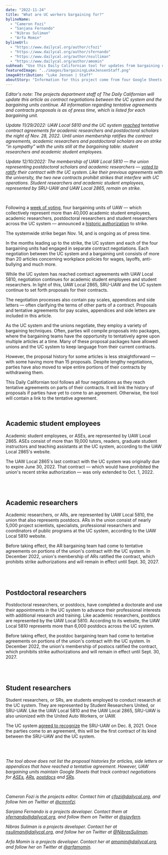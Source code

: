 ```yaml
---
date: "2022-11-24"
title: "What are UC workers bargaining for?"
bylineName:
  - "Cameron Fozi"
  - "Sanjana Fernando"
  - "Nibras Suliman"
  - "Arfa Momin"
bylineUrl:
  - "https://www.dailycal.org/author/cfozi"
  - "https://www.dailycal.org/author/sfernando"
  - "https://www.dailycal.org/author/nsulliman"
  - "https://www.dailycal.org/author/amomin"
subhead: "Use this Daily Californian tool for updates from bargaining units"
featuredImage: "../images/bargainingLukeJensenStaff.png"
imageAttribution: "Luke Jensen | Staff"
aboutStory: "Information for this project come from four Google Sheets tracking the bargaining process between the UC system and various unions."
---
```



_Editor's note: The projects department staff of The Daily Californian will update this article as contract negotiations between the UC system and the bargaining units continue. All information regarding tentative agreements and contracts proposals is as of press time, which is listed for each bargaining unit._

_Update 11/29/2022: UAW Local 5810 and the UC system <a href="https://www.dailycal.org/2022/11/29/postdocs-academic-researchers-reach-tentative-agreement-with-uc" target="_blank">reached</a> tentative contract agreements for academic researchers and postdoctoral scholars the night of Nov. 28, 2022. Until union membership ratifies the contract agreements, academic researchers and postdoctoral scholars are on strike “in sympathy” with the units still at the bargaining table: student researchers and academic student employees._

_Update 12/10/2022: The membership of UAW Local 5810 — the union representing postdoctoral scholars and academic researchers — <a href="https://www.dailycal.org/2022/12/10/uc-postdoctoral-scholars-academic-researchers-ratify-contracts" target="_blank">voted to ratify</a> their contract with the UC system. Like their previous agreements with the university, the two new contracts prohibit strikes that interfere with UC operations. Student researchers and academic student employees, represented by SRU-UAW and UAW Local 2865, remain on strike._

<br />

Following a <a href="https://dailycal.org/2022/10/26/uc-berkeley-academic-workers-vote-on-uaw-strike-amid-bargaining-efforts" target="_blank">week of voting</a>, four bargaining units of UAW — which collectively represent more than 40,000 academic student employees, academic researchers, postdoctoral researchers and student researchers across the UC system — announced a <a href="https://www.dailycal.org/2022/11/02/uaw-votes-to-strike-following-historic-authorization-vote" target="_blank">historic authorization</a> to strike.

The systemwide strike began Nov. 14, and is ongoing as of press time.

In the months leading up to the strike, the UC system and each of the four bargaining units had engaged in separate contract negotiations. Each negotiation between the UC system and a bargaining unit consists of more than 20 articles concerning workplace policies for wages, layoffs, anti-bullying and much more.

While the UC system has reached contract agreements with UAW Local 5810, negotiation continues for academic student employees and student researchers. In light of this, UAW Local 2865, SRU-UAW and the UC system continue to set forth proposals for their contracts.

The negotiation processes also contain pay scales, appendices and side letters — often clarifying the terms of other parts of a contract. Proposals and tentative agreements for pay scales, appendices and side letters are included in this article.

As the UC system and the unions negotiate, they employ a variety of bargaining techniques. Often, parties will compile proposals into packages, where the bargaining teams have the opportunity to tentatively agree upon multiple articles at a time. Many of these proposal packages have allowed unions and the UC system to keep language from their current contracts.

However, the proposal history for some articles is less straightforward — with some having more than 15 proposals. Despite lengthy negotiations, parties have also moved to wipe entire portions of their contracts by withdrawing them.

This Daily Californian tool follows all four negotiations as they reach tentative agreements on parts of their contracts. It will link the history of proposals if parties have yet to come to an agreement. Otherwise, the tool will contain a link to the tentative agreement.

<br />

## Academic student employees

Academic student employees, or ASEs, are represented by UAW Local 2865. ASEs consist of more than 19,000 tutors, readers, graduate student instructors and teaching assistants at the UC system, according to the UAW Local 2865's website.

The UAW Local 2865's last contract with the UC system was originally due to expire June 30, 2022. That contract — which would have prohibited the union's recent strike authorization — was only extended to Oct. 1, 2022.

<ProposalsASE />
<br />
<br />

## Academic researchers

Academic researchers, or ARs, are represented by UAW Local 5810, the union that also represents postdocs. ARs in the union consist of nearly 5,000 project scientists, specialists, professional researchers and coordinators of public programs at the UC system, according to the UAW Local 5810 website.

Before taking effect, the AR bargaining team had come to tentative agreements on portions of the union's contract with the UC system. In December 2022, union's membership of ARs ratified the contract, which prohibits strike authorizations and will remain in effect until Sept. 30, 2027.

<ProposalsAR />
<br />
<br />

## Postdoctoral researchers

Postdoctoral researchers, or postdocs, have completed a doctorate and use their appointments in the UC system to advance their professional interests with additional research and training. Like academic researchers, postdocs are represented by the UAW Local 5810. According to its website, the UAW Local 5810 represents more than 6,000 postdocs across the UC system.

Before taking effect, the postdoc bargaining team had come to tentative agreements on portions of the union's contract with the UC system. In December 2022, the union's membership of postocs ratified the contract, which prohibits strike authorizations and will remain in effect until Sept. 30, 2027.

<ProposalsPostocs />
<br />
<br />

## Student researchers

Student researchers, or SRs, are students employed to conduct research at the UC system. They are represented by Student Researchers United, or SRU-UAW. Like the UAW Local 5810 and the UAW Local 2865, SRU-UAW is also unionized with the United Auto Workers, or UAW.

The UC system <a href="https://www.dailycal.org/2021/12/12/uc-recognizes-student-researchers-united-union-of-17k-workers" target="_blank">agreed to recognize</a> the SRU-UAW on Dec. 8, 2021. Once the parties come to an agreement, this will be the first contract of its kind between the SRU-UAW and the UC system.

<ProposalsSR />
<br />
<br />

_The tool above does not list the proposal histories for articles, side letters or appendices that have reached a tentative agreement. However, UAW bargaining units maintain Google Sheets that track contract negotiations for <a href="https://docs.google.com/spreadsheets/d/1DKxtUSiKsNNtn8EFWkLgz6ZCXJ-slnh9stfNhGWS_hY/edit?usp=sharing" target="_blank">ASEs</a>, <a href="https://docs.google.com/spreadsheets/d/1leiQPAGn6_e984Lkq67Se5xoUOT9C2UCVFPBtzsLQIs/edit?usp=sharing" target="_blank">ARs</a>, <a href="https://docs.google.com/spreadsheets/d/1FTrweuEBTZnLoIBhZdsYnw7oGzmD1sjgwNBzWQt52Eg/edit#gid=1264161244" target="_blank">postdocs</a> and <a href="https://docs.google.com/spreadsheets/d/1TWjLH5KhLIZPeBEW3km8sL6TZY0-wec-n_SuHHF5PYw/edit?usp=sharing" target="_blank">SRs</a>._

<br />

_Cameron Fozi is the projects editor. Contact him at [cfozi@dailycal.org](mailto:cfozi@dailycal.org), and follow him on Twitter at <a href="https://twitter.com/cmrnfzi" target="_blank">@cmrnfzi</a>._

_Sanjana Fernando is a projects developer. Contact them at [sfernando@dailycal.org](mailto:sfernando@dailycal.org), and follow them on Twitter at <a href="https://twitter.com/sjayfern" target="_blank">@sjayfern</a>._

_Nibras Suliman is a projects developer. Contact her at [nsuliman@dailycal.org](mailto:nsuliman@dailycal.org), and follow her on Twitter at <a href="https://twitter.com/NibrasSuliman" target="_blank">@NibrasSuliman</a>._

_Arfa Momin is a projects developer. Contact her at [amomin@dailycal.org](mailto:amomin@dailycal.org), and follow her on Twitter at <a href="https://twitter.com/arfamomin" target="_blank">@arfamomin</a>._
